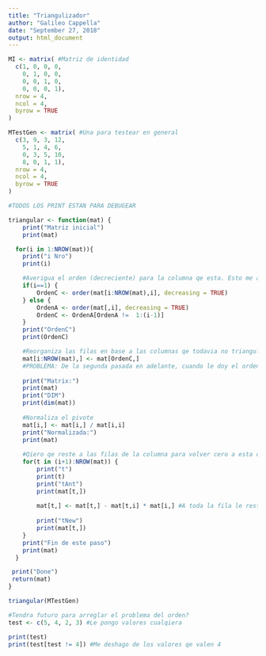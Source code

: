 ---
title: "Triangulizador"
author: "Galileo Cappella"
date: "September 27, 2018"
output: html_document
---

```{r}
MI <- matrix( #Matriz de identidad
  c(1, 0, 0, 0,
    0, 1, 0, 0,
    0, 0, 1, 0,
    0, 0, 0, 1),
  nrow = 4,
  ncol = 4,
  byrow = TRUE
)

MTestGen <- matrix( #Una para testear en general
  c(3, 9, 3, 12,
    5, 1, 4, 6,
    0, 3, 5, 10,
    8, 0, 1, 1),
  nrow = 4,
  ncol = 4,
  byrow = TRUE
)
```

```{r}
#TODOS LOS PRINT ESTAN PARA DEBUGEAR

triangular <- function(mat) {
    print("Matriz inicial")
    print(mat)

  for(i in 1:NROW(mat)){
    print("i Nro")
    print(i)

    #Averigua el orden (decreciente) para la columna qe esta. Esto me asegura qe no haya un cero en el pivote (lo normalizo despues de ordenarlas).
    if(i==1) {
        OrdenC <- order(mat[i:NROW(mat),i], decreasing = TRUE)
    } else {
        OrdenA <- order(mat[,i], decreasing = TRUE)
        OrdenC <- OrdenA[OrdenA !=  1:(i-1)]
    }
    print("OrdenC")
    print(OrdenC)

    #Reorganiza las filas en base a las columnas qe todavia no triangulo.
    mat[i:NROW(mat),] <- mat[OrdenC,] 
    #PROBLEMA: De la segunda pasada en adelante, cuando le doy el orden le estoy diciendo (en base a los valores para el orden qe qeda despues de la primera pasada usando MTestGen): "A la [2,] reemplazala con [2,], a la [3,] con [3,] y a la [4,] con [1,]". PORQE ESE ES EL ORDEN DE LAS TRES FILAS QE LE PEDI QE ORGANIZE, TENDRIA QE QEDAR: "A la [2,] reemplazala con [3,], a la [3,] con [4,] y a la [4,] con [2,]". Para entender mejor, revisar: "Fin de este paso" (i = 1);  "OrdenC" (i = 2); "Matrix" (i = 2).
    
    print("Matrix:")
    print(mat)
    print("DIM")
    print(dim(mat))
    
    #Normaliza el pivote
    mat[i,] <- mat[i,] / mat[i,i]
    print("Normalizada:")
    print(mat)
  
    #Qiero qe reste a las filas de la columna para volver cero a esta columna (excepto por el pivote).
    for(t in (i+1):NROW(mat)) {
        print("t")
        print(t)
        print("tAnt")
        print(mat[t,])
        
        mat[t,] <- mat[t,] - mat[t,i] * mat[i,] #A toda la fila le resta el primer valor
        
        print("tNew")
        print(mat[t,])
    }
    print("Fin de este paso")
    print(mat)
  }

 print("Done")
 return(mat)
}

triangular(MTestGen)
```
```{r}
#Tendra futuro para arreglar el problema del orden?
test <- c(5, 4, 2, 3) #Le pongo valores cualqiera

print(test)
print(test[test != 4]) #Me deshago de los valores qe valen 4
```

